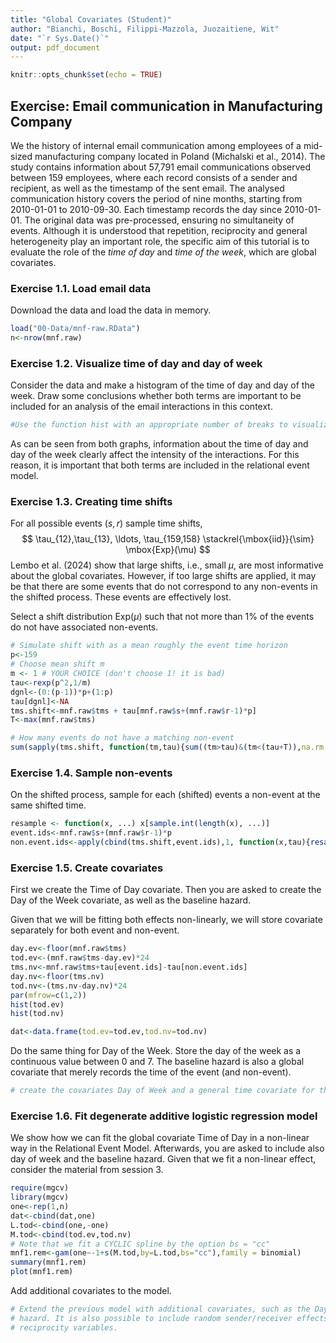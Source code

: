 ---
title: "Global Covariates (Student)"
author: "Bianchi, Boschi, Filippi-Mazzola, Juozaitiene, Wit"
date: "`r Sys.Date()`"
output: pdf_document
---

```{r setup, include=FALSE}
knitr::opts_chunk$set(echo = TRUE)
```

## Exercise: Email communication in Manufacturing Company

We the history of internal email communication among employees of a mid-sized manufacturing company located in Poland (Michalski et al., 2014). The study contains information about 57,791 email communications observed between 159 employees, where each record consists of a sender and recipient, as well as the timestamp of the sent email. The analysed communication history covers the period of nine months, starting from 2010-01-01 to 2010-09-30. Each timestamp records the day since 2010-01-01. The original data was pre-processed, ensuring no simultaneity of events. Although it is understood that repetition, reciprocity and general heterogeneity play an important role, the specific aim of this tutorial is to evaluate the role of the *time of day* and *time of the week*, which are global covariates. 

### Exercise 1.1. Load email data

Download the data and load the data in memory.


```{r cars}
load("00-Data/mnf-raw.RData")
n<-nrow(mnf.raw)
```

### Exercise 1.2. Visualize time of day and day of week

Consider the data and make a histogram of the time of day and day of the week. Draw some conclusions whether both terms are important to be included for an analysis of the email interactions in this context. 

```{r}
#Use the function hist with an appropriate number of breaks to visualize when interactions tend to take place
```

As can be seen from both graphs, information about the time of day and day of the week clearly affect the intensity of the interactions. For this reason, it is important that both terms are included in the relational event model. 

### Exercise 1.3. Creating time shifts

For all possible events $(s,r)$ sample time shifts,
		$$ \tau_{12},\tau_{13}, \ldots, \tau_{159,158} \stackrel{\mbox{iid}}{\sim} \mbox{Exp}(\mu) $$
Lembo et al. (2024) show that large shifts, i.e., small $\mu$, are most informative about the global covariates. However, if too large shifts are applied, it may be that there are some events that do not correspond to any non-events in the shifted process. These events are effectively lost. 

Select a shift distribution Exp($\mu$) such that not more than 1\% of the events do not have associated non-events. 

```{r}
# Simulate shift with as a mean roughly the event time horizon 
p<-159
# Choose mean shift m
m <- 1 # YOUR CHOICE (don't choose 1! it is bad)
tau<-rexp(p^2,1/m)
dgnl<-(0:(p-1))*p+(1:p)
tau[dgnl]<-NA
tms.shift<-mnf.raw$tms + tau[mnf.raw$s+(mnf.raw$r-1)*p]
T<-max(mnf.raw$tms)

# How many events do not have a matching non-event
sum(sapply(tms.shift, function(tm,tau){sum((tm>tau)&(tm<(tau+T)),na.rm = TRUE)==0},tau=tau))
```

### Exercise 1.4. Sample non-events 

On the shifted process, sample for each (shifted) events a non-event at the same shifted time. 

```{r}
resample <- function(x, ...) x[sample.int(length(x), ...)]
event.ids<-mnf.raw$s+(mnf.raw$r-1)*p
non.event.ids<-apply(cbind(tms.shift,event.ids),1, function(x,tau){resample(setdiff((1:length(tau))[(x[1]>tau)&(x[1]<(tau+T))],c(NA,x[2])))[1]},tau=tau)
```

### Exercise 1.5. Create covariates

First we create the Time of Day covariate. Then you are asked to create the Day of the Week covariate, as well as the baseline hazard. 

Given that we will be fitting both effects non-linearly, we will store covariate separately for both event and non-event. 

```{r}
day.ev<-floor(mnf.raw$tms)
tod.ev<-(mnf.raw$tms-day.ev)*24
tms.nv<-mnf.raw$tms+tau[event.ids]-tau[non.event.ids]
day.nv<-floor(tms.nv)
tod.nv<-(tms.nv-day.nv)*24
par(mfrow=c(1,2))
hist(tod.ev)
hist(tod.nv)

dat<-data.frame(tod.ev=tod.ev,tod.nv=tod.nv)
```

Do the same thing for Day of the Week. Store the day of the week as a continuous value between 0 and 7. The baseline hazard is also a global covariate that merely records the time of the event (and non-event). 

```{r}
# create the covariates Day of Week and a general time covariate for the Baseline Hazard.
```

### Exercise 1.6. Fit degenerate additive logistic regression model

We show how we can fit the global covariate Time of Day in a non-linear way in the Relational Event Model. Afterwards, you are asked to include also day of week and the baseline hazard. Given that we fit a non-linear effect, consider the material from session 3.

```{r}
require(mgcv)
library(mgcv)
one<-rep(1,n)
dat<-cbind(dat,one)
L.tod<-cbind(one,-one)
M.tod<-cbind(tod.ev,tod.nv)
# Note that we fit a CYCLIC spline by the option bs = "cc"
mnf1.rem<-gam(one~-1+s(M.tod,by=L.tod,bs="cc"),family = binomial)
summary(mnf1.rem)
plot(mnf1.rem)
```
Add additional covariates to the model. 

```{r}
# Extend the previous model with additional covariates, such as the Day of the Week and the Baseline
# hazard. It is also possible to include random sender/receiver effects and perhaps repetition and 
# reciprocity variables. 
```
